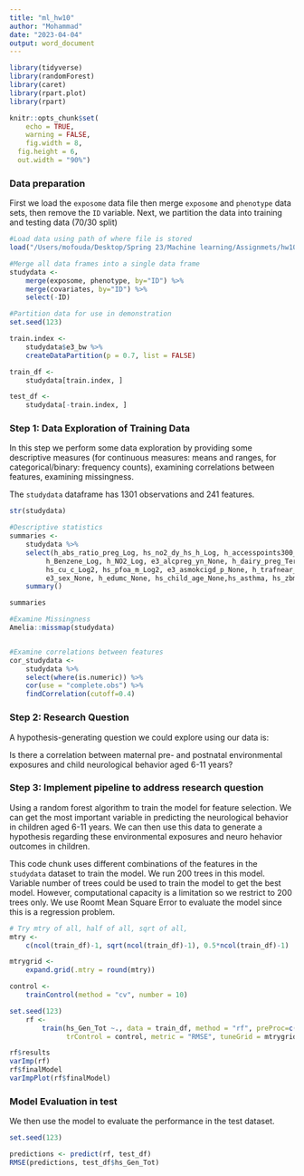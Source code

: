 ```yaml
---
title: "ml_hw10"
author: "Mohammad"
date: "2023-04-04"
output: word_document
---
```

```r
library(tidyverse)
library(randomForest)
library(caret)
library(rpart.plot)
library(rpart)

knitr::opts_chunk$set(
	echo = TRUE,
	warning = FALSE,
	fig.width = 8, 
  fig.height = 6,
  out.width = "90%")
```


### Data preparation

First we load the `exposome` data file then merge `exposome` and `phenotype` data sets, then remove the `ID` variable. Next, we partition the data into training and testing data (70/30 split)

```r
#Load data using path of where file is stored
load("/Users/mofouda/Desktop/Spring 23/Machine learning/Assignmets/hw10/ml_hw10/data/exposome.RData")

#Merge all data frames into a single data frame
studydata <- 
    merge(exposome, phenotype, by="ID") %>% 
    merge(covariates, by="ID") %>% 
    select(-ID)

#Partition data for use in demonstration
set.seed(123)

train.index <- 
    studydata$e3_bw %>% 
    createDataPartition(p = 0.7, list = FALSE)

train_df <- 
    studydata[train.index, ]

test_df <- 
    studydata[-train.index, ]
```

### Step 1: Data Exploration of Training Data

In this step we perform some data exploration by providing some descriptive measures (for continuous measures: means and ranges, for categorical/binary: frequency counts), examining correlations between features, examining missingness.

The `studydata` dataframe has 1301 observations and 241 features.

```r
str(studydata)

#Descriptive statistics
summaries <-
    studydata %>% 
    select(h_abs_ratio_preg_Log, hs_no2_dy_hs_h_Log, h_accesspoints300_preg_Log, hs_walkability_mean_h_None,
         h_Benzene_Log, h_NO2_Log, e3_alcpreg_yn_None, h_dairy_preg_Ter, h_meat_preg_Ter, h_pamod_t3_None,
         hs_cu_c_Log2, hs_pfoa_m_Log2, e3_asmokcigd_p_None, h_trafnear_preg_pow1over3, hs_wgtgain_None,
         e3_sex_None, h_edumc_None, hs_child_age_None,hs_asthma, hs_zbmi_who, hs_Gen_Tot, e3_bw) %>% 
    summary()

summaries

#Examine Missingness
Amelia::missmap(studydata)


#Examine correlations between features
cor_studydata <-
    studydata %>% 
    select(where(is.numeric)) %>% 
    cor(use = "complete.obs") %>% 
    findCorrelation(cutoff=0.4)
```

### Step 2: Research Question

A hypothesis-generating question we could explore using our data is:

Is there a correlation between maternal pre- and postnatal environmental exposures and child neurological behavior aged 6-11 years?

### Step 3: Implement pipeline to address research question

Using a random forest algorithm to train the model for feature selection. We can get the most important variable in predicting the neurological behavior in children aged 6-11 years. We can then use this data to generate a hypothesis regarding these environmental exposures and neuro hehavior outcomes in children. 

This code chunk uses different combinations of the features in the `studydata` dataset to train the model. We run 200 trees in this model. Variable number of trees could be used to train the model to get the best model. However, computational capacity is a limitation so we restrict to 200 trees only. We use Roomt Mean Square Error to evaluate the model since this is a regression problem. 


```r
# Try mtry of all, half of all, sqrt of all, 
mtry <- 
    c(ncol(train_df)-1, sqrt(ncol(train_df)-1), 0.5*ncol(train_df)-1)

mtrygrid <- 
    expand.grid(.mtry = round(mtry))

control <- 
    trainControl(method = "cv", number = 10)

set.seed(123)
    rf <- 
        train(hs_Gen_Tot ~., data = train_df, method = "rf", preProc=c("center", "scale"), 
              trControl = control, metric = "RMSE", tuneGrid = mtrygrid, importance = TRUE, ntree = 200)

rf$results
varImp(rf)
rf$finalModel
varImpPlot(rf$finalModel)
```


### Model Evaluation in test

We then use the model to evaluate the performance in the test dataset. 

```r
set.seed(123)

predictions <- predict(rf, test_df)
RMSE(predictions, test_df$hs_Gen_Tot)
```

